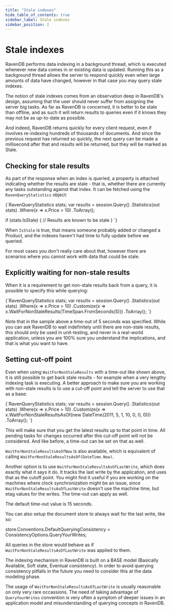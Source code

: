 ```yaml
---
title: "Stale indexes"
hide_table_of_contents: true
sidebar_label: Stale indexes
sidebar_position: 2
---
```



# Stale indexes

RavenDB performs data indexing in a background thread, which is executed whenever new data comes in or existing data is updated. Running this as a background thread allows the server to respond quickly even when large amounts of data have changed, however in that case you may query stale indexes.

The notion of stale indexes comes from an observation deep in RavenDB's design, assuming that the user should never suffer from assigning the server big tasks. As far as RavenDB is concerned, it is better to be stale than offline, and as such it will return results to queries even if it knows they may not be as up-to-date as possible.

And indeed, RavenDB returns quickly for every client request, even if involves re-indexing hundreds of thousands of documents. And since the previous request has returned so quickly, the next query can be made a millisecond after that and results will be returned, but they will be marked as Stale.

## Checking for stale results

As part of the response when an index is queried, a property is attached indicating whether the results are stale - that is, whether there are currently any tasks outstanding against that index. It can be fetched using the `RavenQueryStatistics` object:

<TabItem value="stale1" label="stale1">
<CodeBlock language="csharp">
{`RavenQueryStatistics stats;
var results = session.Query<Product>()
	.Statistics(out stats)
	.Where(x => x.Price > 10)
	.ToArray();

if (stats.IsStale)
\{
	// Results are known to be stale
\}
`}
</CodeBlock>
</TabItem>

When `IsStale` is true, that means someone probably added or changed a Product, and the indexes haven't had time to fully update before we queried.

For most cases you don't really care about that, however there are scenarios where you cannot work with data that could be stale.

## Explicitly waiting for non-stale results

When it is a requirement to get non-stale results back from a query, it is possible to specify this while querying:

<TabItem value="stale2" label="stale2">
<CodeBlock language="csharp">
{`RavenQueryStatistics stats;
var results = session.Query<Product>()
	.Statistics(out stats)
	.Where(x => x.Price > 10)
	.Customize(x => x.WaitForNonStaleResults(TimeSpan.FromSeconds(5)))
	.ToArray();
`}
</CodeBlock>
</TabItem>

Note that in the sample above a time-out of 5 seconds was specified. While you can ask RavenDB to wait indefinitely until there are non-stale results, this should only be used in unit-testing, and never in a real-world application, unless you are 100% sure you understand the implications, and that is what you want to have.

## Setting cut-off point

Even when using `WaitForNonStaleResults` with a time-out like shown above, it is still possible to get back stale results - for example when a very lengthy indexing task is executing. A better approach to make sure you are working with non-stale results is to use a cut-off point and tell the server to use that as a base:

<TabItem value="stale3" label="stale3">
<CodeBlock language="csharp">
{`RavenQueryStatistics stats;
var results = session.Query<Product>()
	.Statistics(out stats)
	.Where(x => x.Price > 10)
	.Customize(x => x.WaitForNonStaleResultsAsOf(new DateTime(2011, 5, 1, 10, 0, 0, 0)))
	.ToArray();
`}
</CodeBlock>
</TabItem>

This will make sure that you get the latest results up to that point in time. All pending tasks for changes occurred after this cut-off point will not be considered. And like before, a time-out can be set on that as well.

`WaitForNonStaleResultsAsOfNow` is also available, which is equivalent of calling `WaitForNonStaleResultsAsOf(DateTime.Now)`.

Another option is to use `WaitForNonStaleResultsAsOfLastWrite`, which does exactly what it says it do. It tracks the last write by the application, and uses that as the cutoff point. You might find it useful if you are working on the machines where clock synchronization might be an issue, since `WaitForNonStaleResultsAsOfLastWrite` doesn't use the machine time, but etag values for the writes. The time-out can apply as well.

The default time-out value is 15 seconds.

You can also setup the document store to always wait for the last write, like so:

  store.Conventions.DefaultQueryingConsistency = ConsistencyOptions.QueryYourWrites;

All queries in the store would behave as if `WaitForNonStaleResultsAsOfLastWrite` was applied to them.

<Admonition type="danger" title="Beware of `QueryYourWrites` overuse" id="beware-of-queryyourwrites-overuse" href="#beware-of-queryyourwrites-overuse">
The indexing mechanism in RavenDB is built on a BASE model (Basically Available, Soft state, Eventual consistency). In order to avoid querying consistency pitfalls in the future you need to consider this at the data modeling phase.

The usage of `WaitForNonStaleResultsAsOfLastWrite` is usually reasonable on only very rare occassions. The need of taking advantage of `QueryYourWrites` convention is very often a symptom of deeper issues in an application model and misunderstanding of querying concepts in RavenDB. 
</Admonition>
